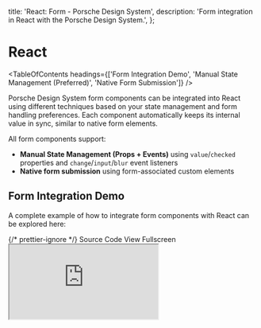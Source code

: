 
  title: 'React: Form - Porsche Design System',
  description: 'Form integration in React with the Porsche Design System.',
};

# React

<TableOfContents
  headings={['Form Integration Demo', 'Manual State Management (Preferred)', 'Native Form Submission']}
/>

Porsche Design System form components can be integrated into React using different techniques based on your state
management and form handling preferences. Each component automatically keeps its internal value in sync, similar to
native form elements.

All form components support:

- **Manual State Management (Props + Events)** using `value`/`checked` properties and `change`/`input`/`blur` event
  listeners
- **Native form submission** using form-associated custom elements

## Form Integration Demo

A complete example of how to integrate form components with React can be explored here:

<div className="flex flex-wrap gap-static-md mt-fluid-lg">
  <PLinkPure icon="external">
    {/* prettier-ignore */}
    <Link href="https://github.com/porsche-design-system/examples/tree/main/frameworks/react">Source Code</Link>
  </PLinkPure>
  <PLinkPure icon="external">
    <Link href="https://porsche-design-system.github.io/examples/react">View Fullscreen</Link>
  </PLinkPure>
</div>

<iframe
  className="my-fluid-md w-full aspect-3/2 rounded-lg shadow-high"
  title="React: Demo application"
  src="https://porsche-design-system.github.io/examples/react"
/>

## Manual State Management (Preferred)

While all custom form components update their internal state automatically, you can manage their values externally using
the `value` or `checked` props along with `input`, `change`, and `blur` events. This approach allows flexible
integration with any form library.

```javascript
const [value, setValue] = useState<PInputTextProps['value']>('');

const onInput = (e: CustomEvent<InputTextInputEventDetail>) => {
  setValue(e.target.value);
};
...
<PInputText name="myInputText" label="Some Label" value={value} onInput={onInput} />
```

## Native Form Submission

All custom form components are form-associated custom elements that integrate seamlessly with forms. Leveraging the
[ElementInternals](https://developer.mozilla.org/en-US/docs/Web/API/ElementInternals) API, They will work like their
native counterparts, ensuring compatibility with form behaviors. However, note that browser support for this API is
limited.

```javascript
const onSubmit = (e: FormEvent<HTMLFormElement>) => {
  console.log(e);
};
...
<form onSubmit={onSubmit}>
  <PInputText name="myInputText" label="Some Label"></PInputText>
  <PButton type="submit">Submit</PButton>
</form>
```
